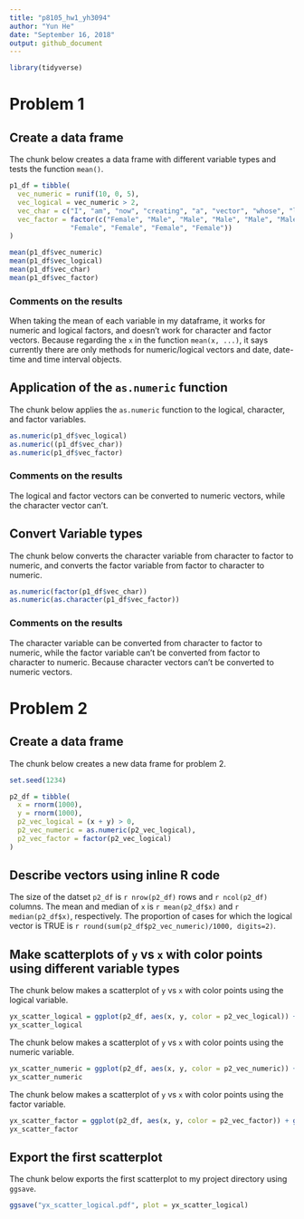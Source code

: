 ```yaml
---
title: "p8105_hw1_yh3094"
author: "Yun He"
date: "September 16, 2018"
output: github_document
---
```


```r
library(tidyverse)
```

# Problem 1

## Create a data frame

The chunk below creates a data frame with different variable types and tests the function `mean()`.

```r
p1_df = tibble(
  vec_numeric = runif(10, 0, 5),
  vec_logical = vec_numeric > 2,
  vec_char = c("I", "am", "now", "creating", "a", "vector", "whose", "length", "is", "10"),
  vec_factor = factor(c("Female", "Male", "Male", "Male", "Male", "Male", 
               "Female", "Female", "Female", "Female"))
)

mean(p1_df$vec_numeric)
mean(p1_df$vec_logical)
mean(p1_df$vec_char)
mean(p1_df$vec_factor)
```

### Comments on the results

When taking the mean of each variable in my dataframe, it works for numeric and logical factors, and doesn't work for character and factor vectors. Because regarding the `x` in the function `mean(x, ...)`, it says currently there are only methods for numeric/logical vectors and date, date-time and time interval objects.

## Application of the `as.numeric` function 

The chunk below applies the `as.numeric` function to the logical, character, and factor variables.

```r
as.numeric(p1_df$vec_logical)
as.numeric((p1_df$vec_char))
as.numeric(p1_df$vec_factor)
```

### Comments on the results

The logical and factor vectors can be converted to numeric vectors, while the character vector can't. 

## Convert Variable types

The chunk below converts the character variable from character to factor to numeric, and converts the factor variable from factor to character to numeric.

```r
as.numeric(factor(p1_df$vec_char))
as.numeric(as.character(p1_df$vec_factor))
```

### Comments on the results

The character variable can be converted from character to factor to numeric, while the factor variable can't be converted from factor to character to numeric. Because character vectors can't be converted to numeric vectors. 

# Problem 2

## Create a data frame

The chunk below creates a new data frame for problem 2.

```r
set.seed(1234)

p2_df = tibble(
  x = rnorm(1000),
  y = rnorm(1000),
  p2_vec_logical = (x + y) > 0,
  p2_vec_numeric = as.numeric(p2_vec_logical),
  p2_vec_factor = factor(p2_vec_logical)
)
```

## Describe vectors using inline R code

The size of the datset `p2_df` is `r nrow(p2_df)` rows and `r ncol(p2_df)` columns. 
The mean and median of `x` is `r mean(p2_df$x)` and `r median(p2_df$x)`, respectively.
The proportion of cases for which the logical vector is TRUE is `r round(sum(p2_df$p2_vec_numeric)/1000, digits=2)`.

## Make scatterplots of `y` vs `x` with color points using different variable types

The chunk below makes a scatterplot of `y` vs `x` with color points using the logical variable.

```r
yx_scatter_logical = ggplot(p2_df, aes(x, y, color = p2_vec_logical)) + geom_point()
yx_scatter_logical
```

The chunk below makes a scatterplot of `y` vs `x` with color points using the numeric variable.

```r
yx_scatter_numeric = ggplot(p2_df, aes(x, y, color = p2_vec_numeric)) + geom_point()
yx_scatter_numeric
```

The chunk below makes a scatterplot of `y` vs `x` with color points using the factor variable.

```r
yx_scatter_factor = ggplot(p2_df, aes(x, y, color = p2_vec_factor)) + geom_point()
yx_scatter_factor
```

## Export the first scatterplot

The chunk below exports the first scatterplot to my project directory using `ggsave`.

```r
ggsave("yx_scatter_logical.pdf", plot = yx_scatter_logical)
```

